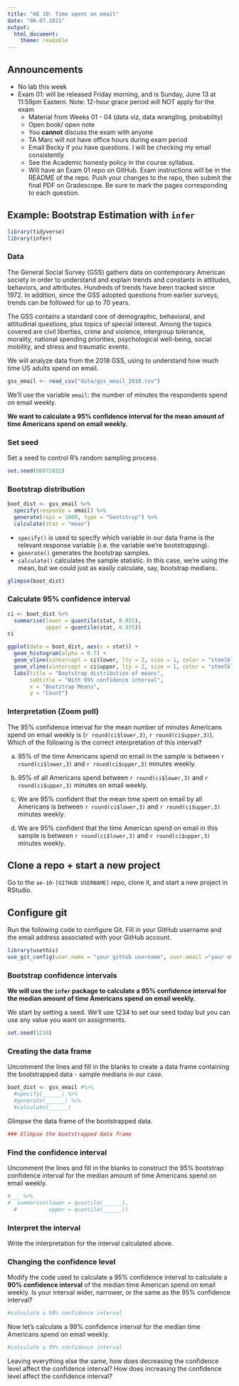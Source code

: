 ```yaml
---
title: "AE 10: Time spent on email"
date: "06.07.2021"
output: 
  html_document:
    theme: readable
---
```


## Announcements 

- No lab this week
- Exam 01: will be released Friday morning, and is Sunday, June 13 at 11:59pm Eastern. Note: 12-hour grace period will NOT apply for the exam
  - Material from Weeks 01 - 04 (data viz, data wrangling, probability)
  - Open book/ open note
  - You **cannot** discuss the exam with anyone
  - TA Marc will not have office hours during exam period
  - Email Becky if you have questions. I will be checking my email consistently
  - See the Academic honesty policy in the course syllabus.
  - Will have an Exam 01 repo on GitHub. Exam instructions will be in the README of the repo. Push your changes to the repo, then submit the final PDF on Gradescope. Be sure to mark the pages corresponding to each question.
  

## Example: Bootstrap Estimation with `infer`

```r
library(tidyverse)
library(infer)
```

### Data 

The General Social Survey (GSS) gathers data on contemporary American society in order to understand and explain trends and constants in attitudes, behaviors, and attributes. Hundreds of trends have been tracked since 1972. In addition, since the GSS adopted questions from earlier surveys, trends can be followed for up to 70 years.

The GSS contains a standard core of demographic, behavioral, and attitudinal questions, plus topics of special interest. Among the topics covered are civil liberties, crime and violence, intergroup tolerance, morality, national spending priorities, psychological well-being, social mobility, and stress and traumatic events.

We will analyze data from the 2018 GSS, using to understand how much time US adults spend on email. 

```r
gss_email <- read_csv("data/gss_email_2018.csv")
```

We'll use the variable `email`: the number of minutes the respondents spend on email weekly. 

**We want to calculate a 95% confidence interval for the mean amount of time Americans spend on email weekly.**

### Set seed

Set a seed to control R's random sampling process.

```r
set.seed(06072021)
```

### Bootstrap distribution

```r
boot_dist <- gss_email %>%
  specify(response = email) %>% 
  generate(reps = 1000, type = "bootstrap") %>% 
  calculate(stat = "mean")
```

- `specify()` is used to specify which variable in our data frame is the relevant response variable (i.e. the variable we're bootstrapping).
- `generate()` generates the bootstrap samples.
- `calculate()` calculates the sample statistic. In this case, we're using the mean, but we could just as easily calculate, say, bootstrap medians.

```r
glimpse(boot_dist)
```

### Calculate 95% confidence interval

```r
ci <- boot_dist %>%
  summarise(lower = quantile(stat, 0.025),
            upper = quantile(stat, 0.975))
ci
```

```r
ggplot(data = boot_dist, aes(x = stat)) +
  geom_histogram(alpha = 0.7) + 
  geom_vline(xintercept = ci$lower, lty = 2, size = 1, color = "steelblue") +
  geom_vline(xintercept = ci$upper, lty = 2, size = 1, color = "steelblue") + 
  labs(title = "Bootstrap distribution of means", 
       subtitle = "With 95% confidence interval", 
       x = "Bootstrap Means", 
       y = "Count")
```

### Interpretation (Zoom poll)

The 95% confidence interval for the mean number of minutes Americans spend on email weekly is (`r round(ci$lower,3)`, `r round(ci$upper,3)`). Which of the following is the correct interpretation of this interval?


(a) 95% of the time Americans spend on email in the sample is between `r round(ci$lower,3)` and `r round(ci$upper,3)` minutes weekly.

(b) 95% of all Americans spend between `r round(ci$lower,3)` and `r round(ci$upper,3)` minutes on email weekly.

(c) We are 95% confident that the mean time spent on email by all Americans is between `r round(ci$lower,3)` and `r round(ci$upper,3)` minutes weekly.

(d) We are 95% confident that the time American spend on email in this sample is between `r round(ci$lower,3)` and `r round(ci$upper,3)` minutes weekly. 


## Clone a repo + start a new project

Go to the `ae-10-[GITHUB USERNAME]` repo, clone it, and start a new project in RStudio. 

## Configure git

Run the following code to configure Git. Fill in your GitHub username and the email address associated with your GitHub account. 

```r
library(usethis)
use_git_config(user.name = "your github username", user.email ="your email")
```


### Bootstrap confidence intervals

**We will use the `infer` package to calculate a 95% confidence interval for the median amount of time Americans spend on email weekly.**

We start by setting a seed. We'll use 1234 to set our seed today but you can use any value you want on assignments.

```r
set.seed(1234)
```

### Creating the data frame

Uncomment the lines and fill in the blanks to create a data frame containing the bootstrapped data - sample medians in our case.  

```r
boot_dist <- gss_email #%>%
  #specify(______) %>%
  #generate(______) %>%
  #calculate(______)
```

Glimpse the data frame of the bootstrapped data.  

```r
### Glimpse the bootstrapped data frame
```

### Find the confidence interval

Uncomment the lines and fill in the blanks to construct the 95% bootstrap confidence interval for the median amount of time Americans spend on email weekly.

```r
#___ %>%
#  summarise(lower = quantile(______),
  #          upper = quantile(______))
```

### Interpret the interval

Write the interpretation for the interval calculated above. 

### Changing the confidence level 

Modify the code used to calculate a 95% confidence interval to calculate a **90% confidence interval** of the median time American spend on email weekly. Is your interval wider, narrower, or the same as the 95% confidence interval?

```r
#calculate a 90% confidence interval
```

Now let's calculate a 99% confidence interval for the median time Americans spend on email weekly.

```r
#calculate a 99% confidence interval
```

Leaving everything else the same, how does decreasing the confidence level affect the confidence interval? How does increasing the confidence level affect the confidence interval?

